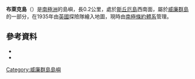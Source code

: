 {{Coord|65|15|S|64|17|W|source:GNIS|display=title}}

'''布萊克島'''（{{lang-en|Black Island}}）是[[南極洲|南極洲]]的島嶼，長0.2公里，處於[[斯丘厄島|斯丘厄島]]西南面，屬於[[威廉群島|威廉群島]]的一部分，在1935年由[[英國|英國]]探險隊繪入地圖，現時由[[南極條約體系|南極條約體系]]管理。

==參考資料==
*{{cite gnis | type = antarid | id = 1457| name = Black Island | accessdate = 2011-07-21}}
*{{usgs-gazetteer|id=1457|name=Black Island}}

{{DEFAULTSORT:Black Island}}
[[Category:威廉群島島嶼|Category:威廉群島島嶼]]


{{WilhelmArchipelago-geo-stub}}